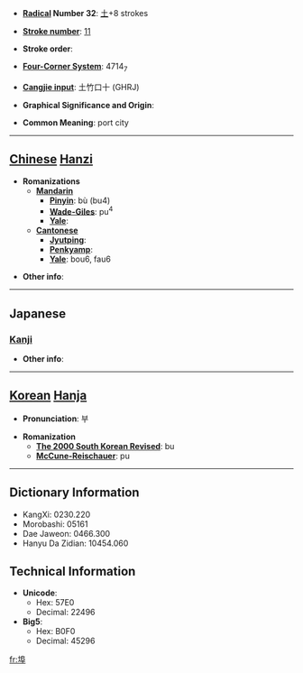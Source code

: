 * '''[[Wiktionary:Chinese radical index| Radical]] Number 32''': [[Wiktionary:Chinese radical index 土|土]]+8 strokes

* '''[[Wiktionary:Chinese total strokes index|Stroke number]]''': [[Wiktionary:Chinese total strokes index 11|11]]

* '''Stroke order''': 

* '''[[Wiktionary:Chinese four corner index|Four-Corner System]]''': 4714<sub>7</sub>

* '''[[Wiktionary:Chinese Cangjie index|Cangjie input]]''': 土竹口十 (GHRJ)

* '''Graphical Significance and Origin''': 

* '''Common Meaning''': port city

----

== [[Chinese]] [[Hanzi]] ==

* '''Romanizations'''
** '''[[Mandarin]]'''
*** '''[[Pinyin]]''': bù (bu4)
*** '''[[Wade-Giles]]''': pu<sup>4</sup>
*** '''[[Yale]]''': 
** '''[[Cantonese]]'''
*** '''[[Jyutping]]''':
*** '''[[Penkyamp]]''': 
*** '''[[Yale]]''': bou6, fau6

* '''Other info''': 

----

==Japanese==
===[[Kanji]]===
{{kanji|on readings=[[ふ]] (fu)|kun readings=[[つか]] (tsuka), [[はとば]] (hatoba)}}

* '''Other info''':  

----

== [[Korean]] [[Hanja]] ==

* '''Pronunciation''': 부

* '''Romanization'''
** '''[[The 2000 South Korean Revised Romanization|The 2000 South Korean Revised]]''': bu
** '''[[McCune-Reischauer]]''': pu

----

== Dictionary Information ==

* KangXi: 0230.220
* Morobashi: 05161
* Dae Jaweon: 0466.300
* Hanyu Da Zidian: 10454.060

== Technical Information ==

* '''Unicode''':
** Hex: 57E0
** Decimal: 22496
* '''Big5''':
** Hex: B0F0
** Decimal: 45296

[[fr:埠]]